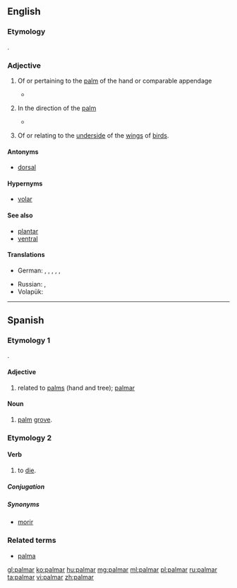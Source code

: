 ==English==

===Etymology===
{{etyl|la|en}} {{lena}} {{term|palmaris|lang=la}}.

===Adjective===
{{en-adj}}

# {{context|anatomy|not comparable|lang=en}} Of or pertaining to the [[palm]] of the hand or comparable appendage
#* {{quote-news|1988|May 20|Jack Clark|Touch of Death|Chicago Reader|url=https://securesite.chireader.com/cgi-bin/Archive/abridged2.bat?path=1988/880520/FNGRPRNT
|passage="A latent print on the '''palmar''' surface of our hands and the plantar surfaces of our foot is a scan that is entirely different from the scan on the rest of our bodies. }}
# {{context|anatomy|and|medicine|lang=en}} In the direction of the [[palm]]
#* {{quote-book|2002|John Gray Seiler|Essentials of Hand Surgery|url=http://books.google.com/books?id=Sy5vFiReInkC|isbn=0781735858|page=14
|passage= The long and ring superficialis tendons lie more '''palmar''' than the index and small.}}
# {{context|zoology|lang=en}} Of or relating to the [[underside]] of the [[wing]]s of [[bird]]s.

====Antonyms====
* {{sense|toward the palmar surface}} [[dorsal]]

====Hypernyms====
* [[volar]]

====See also====
* [[plantar]]
* [[ventral]]

====Translations====
{{trans-top|of or pertaining to the palm of the hand}}
* German: {{qualifier|technical}} {{t-|de|palmar}}, {{qualifier|technical}} {{t-|de|Palmar-}}, {{qualifier|technical}} {{t-|de|volar}}, {{t-|de|handflächenseitig}}, {{t-|de|hohlhandseitig}}, {{t-|de|Hand-}}
{{trans-mid}}
* Russian: {{t+|ru|ладонный|tr=ladónnyj|sc=Cyrl}}, {{t-|ru|пальмарный|tr=palʹmárnyj|sc=Cyrl}}
* Volapük: {{t-|vo|namakevik}}
{{trans-bottom}}

----

==Spanish==

===Etymology 1===
{{etyl|la|es}} {{term|palmaris|palmāris|lang=la}}.

====Adjective====
{{es-adj|pl=palmares}}

# related to [[palm|palms]] (hand and tree); [[#English|palmar]]

====Noun====
{{es-noun|m|es}}

# [[palm]] [[grove]].

===Etymology 2===

====Verb====
{{es-verb|palm|ar}}

# {{context|colloquial|lang=es}} to [[die]].

=====Conjugation=====
{{es-conj-ar|palm}}

=====Synonyms=====
* [[morir]]

===Related terms===
* [[palma]]

[[gl:palmar]]
[[ko:palmar]]
[[hu:palmar]]
[[mg:palmar]]
[[ml:palmar]]
[[pl:palmar]]
[[ru:palmar]]
[[ta:palmar]]
[[vi:palmar]]
[[zh:palmar]]